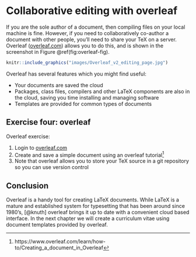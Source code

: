 # Collaborative editing with overleaf {#overleaf}

If you are the sole author of a document, then compiling files on your local machine is fine. However, if you need to collaboratively co-author a document with other people, you'll need to share your TeX on a server. Overleaf ([overleaf.com](https://www.overleaf.com/)) allows you to do this, and is shown in the screenshot in Figure \@ref(fig:overleaf-fig).

```r
knitr::include_graphics("images/Overleaf_v2_editing_page.jpg")
```

Overleaf has several features which you might find useful:

* Your documents are saved the cloud
* Packages, class files, compilers and other LaTeX components are also in the cloud, saving you time installing and managing software
* Templates are provided for common types of documents


## Exercise four: overleaf

Overleaf exercise:

1. Login to [overleaf.com](https://www.overleaf.com/)  
1. Create and save a simple document using an overleaf tutorial^[https://www.overleaf.com/learn/how-to/Creating_a_document_in_Overleaf]  
1. Note that overleaf allows you to store your TeX source in a git repository so you can use version control

## Conclusion {#overleafconc}

Overleaf is a handy tool for creating LaTeX documents. While LaTeX is a mature and established system for typesetting that has been around since 1980's, [@knuth] overleaf brings it up to date with a convenient cloud based interface. In the next chapter we will create a curriculum vitae using document templates provided by overleaf.
